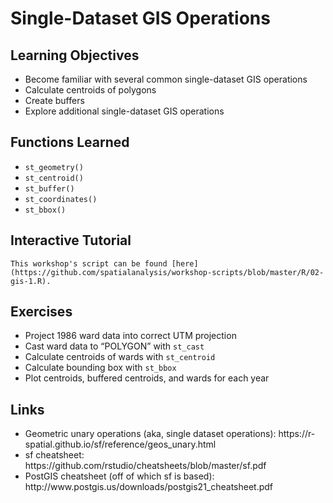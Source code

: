# Single-Dataset GIS Operations

## Learning Objectives

- Become familiar with several common single-dataset GIS operations
- Calculate centroids of polygons
- Create buffers
- Explore additional single-dataset GIS operations

## Functions Learned
- `st_geometry()`
- `st_centroid()`
- `st_buffer()`
- `st_coordinates()`
- `st_bbox()`

## Interactive Tutorial

```block
This workshop's script can be found [here](https://github.com/spatialanalysis/workshop-scripts/blob/master/R/02-gis-1.R).
```

## Exercises

- Project 1986 ward data into correct UTM projection
- Cast ward data to "POLYGON" with `st_cast`
- Calculate centroids of wards with `st_centroid`
- Calculate bounding box with `st_bbox`
- Plot centroids, buffered centroids, and wards for each year

## Links
- Geometric unary operations (aka, single dataset operations): https://r-spatial.github.io/sf/reference/geos_unary.html
- sf cheatsheet: https://github.com/rstudio/cheatsheets/blob/master/sf.pdf
- PostGIS cheatsheet (off of which sf is based): http://www.postgis.us/downloads/postgis21_cheatsheet.pdf